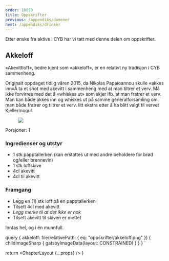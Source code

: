 ```yaml
---
order: 10050
title: Oppskrifter
previous: /appendiks/domener
next: /appendiks/drinker
---
```



Etter ønske fra aktive i CYB har vi tatt med denne delen om oppskrifter.

## Akkeloff

«Akevittloff», bedre kjent som «akkeloff», er en relativt ny tradisjon i CYB sammenheng.

<p>
  Originalt oppdaget tidlig våren 2015, da Nikolas Papaioannou skulle «akkes inn»<Footnote>Å ta et shot med akevitt i
  sammenheng med at man tiltrer et verv. Må ikke forvirres med det å «whiskes ut» som skjer ifb. at man fratrer et verv.
  Man kan både akkes inn og whiskes ut på samme generalforsamling om man både fratrer og tiltrer et
  verv.</Footnote> litt ekstra etter å ha blitt valgt til vervet Kjellermogul.
</p>

<Figure>
  <Image src={props.data.akkeloff}/>
</Figure>

Porsjoner: 1

### Ingredienser og utstyr

* 1 stk papptallerken (kan erstattes ut med andre beholdere for brød og/eller brennevin)
* 1 stk loffskive
* 4cl akevitt
* 4cl til akevitt

### Framgang

* Legg en (1) stk loff på en papptallerken
* Tilsett 4cl med akevitt
* _Legg merke til at det ikke er nok_
* Tilsett akevitt til skiven er mettet

Inntas hel, og i én munnfull.

  query {
    akkeloff: file(relativePath: { eq: "oppskrifter/akkeloff.png" }) {
      childImageSharp {
        gatsbyImageData(layout: CONSTRAINED)
      }
    }
  }
`

  return <ChapterLayout {...props} />
}

